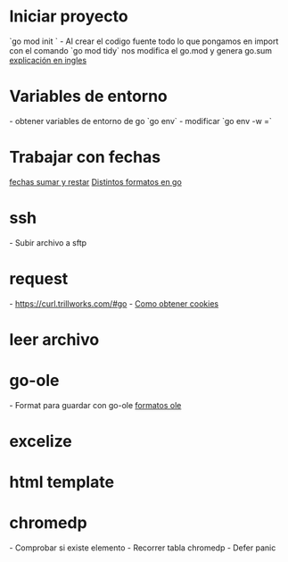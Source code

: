 = Iniciar proyecto =
`go mod init <nombre del proyecto>`
- Al crear el codigo fuente todo lo que pongamos en import con el comando `go mod tidy` nos modifica el go.mod y genera go.sum
[[https://golangbyexample.com/go-mod-sum-module/|explicación en ingles]]
= Variables de entorno =

- obtener variables de entorno de go `go env` 
- modificar `go env -w <nombre variable>=<valor>`
= Trabajar con fechas =
[[https://golangbyexample.com/add-or-subtract-to-time-go/|fechas sumar y restar]]
[[https://gist.github.com/ik5/672405e8d0c10b5fb6f3d5e4a32a95a5|Distintos formatos en go]]
{{{go
package main

import (
	"fmt"
	"time"
)

func main() {
	fmt.Println("Times: ")
	t := time.Now()
	loc, err := time.LoadLocation("Asia/Jerusalem")

	if err != nil {
		fmt.Println("Opps: ", err)
		return
	}

	fmt.Printf("Format: dd/mm/yy hh:MM:ss PM Mon - %s \n", t.In(loc).Format("02/01/06 03:04:05 PM Jan"))
	fmt.Printf("Format: dd/mm/yy hh:MM:ss PM Da Mon - %s \n", t.In(loc).Format("02/01/06 03:04:05 PM Mon Jan"))
	fmt.Printf("Format: dd/mm/yy hh:MM:ss PM Day Month - %s \n", t.In(loc).Format("02/01/06 03:04:05 PM Monay January"))
	fmt.Printf("Format: d/m/y h:M:s PM - %s\n", t.In(loc).Format("2/1/6 3:4:5 PM"))
	fmt.Printf("Format: _d/m/y h:M:s PM - %s\n", t.In(loc).Format("_2/1/6 3:4:5 PM"))
	fmt.Printf("Format: dd/mm/yy hh:MM:ss PM - %s \n", t.In(loc).Format("02/01/06 03:04:05 PM"))
	fmt.Printf("Format: dd/mm/yyyy hh:MM:ss PM - %s \n", t.In(loc).Format("02/01/2006 03:04:05 PM"))
	fmt.Printf("Format: dd/mm/yyyy hh:MM:ss.ms PM - %s \n", t.In(loc).Format("02/01/2006 03:04:05.000 PM"))
	fmt.Printf("Format: dd/mm/yyyy hh:MM:ss.000ms PM - %s \n", t.In(loc).Format("02/01/2006 03:04:05.000000 PM"))
	fmt.Printf("Format: dd/mm/yyyy hh:MM:ss.000000ms PM - %s \n", t.In(loc).Format("02/01/2006 03:04:05.000000000 PM"))
	fmt.Printf("Format dd/mm/yyyy hh:MM:ss TZName - %s\n", t.In(loc).Format("02/01/2006 15:04:05 MST"))
	fmt.Printf("Format dd/mm/yyyy hh:MM:ss Z - %s\n", t.In(loc).Format("02/01/2006 15:04:05 Z7"))
	fmt.Printf("Format dd/mm/yyyy hh:MM:ss Z - %s\n", t.In(loc).Format("02/01/2006 15:04:05 Z07"))
	fmt.Printf("Format dd/mm/yyyy hh:MM:ss ZZ - %s\n", t.In(loc).Format("02/01/2006 15:04:05 Z0700"))
	fmt.Printf("Format dd/mm/yyyy hh:MM:ss Z:Z - %s\n", t.In(loc).Format("02/01/2006 15:04:05 Z07:00"))
	fmt.Printf("Format dd/mm/yyyy hh:MM:ss Z:Z - %s\n", t.In(loc).Format("02/01/2006 15:04:05 -07:00"))
}


/* Output:
Times: 
Format: dd/mm/yy hh:MM:ss PM Mon - 09/11/16 10:56:30 AM Nov 
Format: dd/mm/yy hh:MM:ss PM Da Mon - 09/11/16 10:56:30 AM Wed Nov 
Format: dd/mm/yy hh:MM:ss PM Day Month - 09/11/16 10:56:30 AM Monay November 
Format: d/m/y h:M:s PM - 9/11/6 10:56:30 AM
Format: _d/m/y h:M:s PM -  9/11/6 10:56:30 AM
Format: dd/mm/yy hh:MM:ss PM - 09/11/16 10:56:30 AM 
Format: dd/mm/yyyy hh:MM:ss PM - 09/11/2016 10:56:30 AM 
Format: dd/mm/yyyy hh:MM:ss.ms PM - 09/11/2016 10:56:30.952 AM 
Format: dd/mm/yyyy hh:MM:ss.000ms PM - 09/11/2016 10:56:30.952216 AM 
Format: dd/mm/yyyy hh:MM:ss.000000ms PM - 09/11/2016 10:56:30.952216972 AM 
Format dd/mm/yyyy hh:MM:ss TZName - 09/11/2016 10:56:30 IST
Format dd/mm/yyyy hh:MM:ss Z - 09/11/2016 10:56:30 Z7
Format dd/mm/yyyy hh:MM:ss Z - 09/11/2016 10:56:30 +02
Format dd/mm/yyyy hh:MM:ss ZZ - 09/11/2016 10:56:30 +0200
Format dd/mm/yyyy hh:MM:ss Z:Z - 09/11/2016 10:56:30 +02:00
Format dd/mm/yyyy hh:MM:ss Z:Z - 09/11/2016 10:56:30 +02:00
*/
}}}

= ssh =
- Subir archivo a sftp
{{{go
package main

import (
	"fmt"
	"io/ioutil"
	"log"
	"os"

	"github.com/pkg/sftp"
	"golang.org/x/crypto/ssh"
)

func SSHCopyFile(srcPath, dstPath string) error {

	f, _ := ioutil.ReadFile("/home/jb/.ssh/id_rsa")
	signer, err := ssh.ParsePrivateKey(f)
	if err != nil {
		log.Fatal(err)
	}
	hostKeyCallback, err := knownhosts.New("/home/jb/.ssh/known_hosts")
	if err != nil {
		log.Fatal("could not create hostkeycallback function: ", err)
	}
	auths := []ssh.AuthMethod{ssh.PublicKeys(signer)}
	config := &ssh.ClientConfig{
		User:            "usuario",
		Auth:            auths,
		// HostKeyCallback: ssh.InsecureIgnoreHostKey(),
		HostKeyCallback: hostKeyCallback,
		// Auth: []ssh.AuthMethod{
		// 	ssh.Password("contraseña"),
		// },
		// HostKeyCallback: ssh.InsecureIgnoreHostKey(),
	}

	client, err := ssh.Dial("tcp", "192.168.0.100:22", config)
	if err != nil {
		fmt.Println(err)
		return err
	}
	defer client.Close()

	// open an SFTP session over an existing ssh connection.
	sftp, err := sftp.NewClient(client)
	if err != nil {
		return err
	}
	defer sftp.Close()

	// Open the source file
	srcFile, err := os.Open(srcPath)
	if err != nil {
		return err
	}
	defer srcFile.Close()

	// Create the destination file
	dstFile, err := sftp.Create(dstPath)
	if err != nil {
		return err
	}
	defer dstFile.Close()

	// write to file
	if _, err := dstFile.ReadFrom(srcFile); err != nil {
		return err
	}
	return nil
}
func main() {
	SSHCopyFile("prueba.txt", "prueba.txt")
}
}}}

= request =
- https://curl.trillworks.com/#go
- [[https://stackoverflow.com/questions/50483866/get-cookie-from-golang-post|Como obtener cookies]]

= leer archivo =
{{{go
content, err := ioutil.ReadFile("thermopylae.txt")

 if err != nil {
      log.Fatal(err)
 }

fmt.Println(string(content))
}}}
= go-ole =
- Format para guardar con go-ole [[https://docs.microsoft.com/es-es/office/vba/api/Excel.XlFileFormat|formatos ole]]
= excelize =
{{{go

}}}
= html template =
{{{go
package main

import (
	"bytes"
	"fmt"
	"html/template"
	"log"
	"os"
)

func main() {

	const tpl = `
<!DOCTYPE html>
<html>
	<head>
		<meta charset="UTF-8">
		<title>{{.Title}}</title>
	</head>
	<body>
		{{range .Items}}<div>{{ . }}</div>{{else}}<div><strong>no rows</strong></div>{{end}}
	</body>
</html>`

	check := func(err error) {
		if err != nil {
			log.Fatal(err)
		}
	}
	t, err := template.New("webpage").Parse(tpl)
	check(err)

	data := struct {
		Title string
		Items []string
	}{
		Title: "My page",
		Items: []string{
			"My photos",
			"My blog",
		},
	}

	err = t.Execute(os.Stdout, data)
	check(err)

	noItems := struct {
		Title string
		Items []string
	}{
		Title: "My another page",
		Items: []string{},
	}

	var tplhtml bytes.Buffer
	err = t.Execute(&tplhtml, noItems)
	check(err)
	prueba := tplhtml.String()
	fmt.Println(prueba)
}
}}}
= chromedp =
{{{go
package main

import (
	"context"
	"flag"
	"fmt"
	"log"
	"time"

	"github.com/chromedp/cdproto/page"
	"github.com/chromedp/chromedp"
	"github.com/chromedp/chromedp/kb"
)

func main() {

	wordPtr := flag.Bool("gui", false, "a bool")
	flag.Parse()
	var ctx context.Context
	var cancel context.CancelFunc
	fmt.Println("word:", *wordPtr)
	if *wordPtr {
		ctx, cancel = chromedp.NewExecAllocator(context.Background(), append(chromedp.DefaultExecAllocatorOptions[:], chromedp.Flag("headless", false))...)
		defer cancel()
		ctx, cancel = chromedp.NewContext(ctx)
		defer cancel()
	} else {
		ctx, cancel = chromedp.NewContext(context.Background())
		defer cancel()

	}

	chromedp.ListenTarget(ctx, func(ev interface{}) {
		if _, ok := ev.(*page.EventJavascriptDialogOpening); ok {
			t := page.HandleJavaScriptDialog(false)
			go func() {
				if err := chromedp.Run(ctx, t); err != nil {
					// handle error
				}

				// ok
			}()
		}
	})
	if err := chromedp.Run(ctx,
		chromedp.Navigate("https://extranet2.crm.euskaltel.es/Net.Ap.Acceso/acceso.aspx?target=Login"),
		chromedp.WaitReady("txtUsuario", chromedp.ByID),
		chromedp.SendKeys("txtUsuario", <"Usuario">, chromedp.ByID),
		chromedp.SendKeys("txtPassword", <"Contraseña">, chromedp.ByID),
		chromedp.Click("btnEntrar", chromedp.ByID),
	); err != nil {
		log.Println(err)
	}

	// time.Sleep(60 * time.Second)
	hoy := time.Now()
	ayer := hoy.AddDate(0, 0, -1)
	hoyStr := hoy.Format("02/01/2006")
	ayerStr := ayer.Format("02/01/2006")
	if err := chromedp.Run(ctx,
		chromedp.WaitVisible("IMGSCROLL", chromedp.ByID),
		chromedp.Navigate("https://extranet2.crm.euskaltel.es/Net.Ap.WebInstaladores/WebInstaladores.aspx?target=WebInstaladoresBuscar"),
	); err != nil {
		log.Println(err)
	}
	if err := chromedp.Run(ctx,
		chromedp.WaitReady("txtCodigoOs", chromedp.ByID),
		chromedp.SendKeys("selectFiltroFecha", "Entre", chromedp.ByID),
		chromedp.SendKeys("txtFechaCita", ayerStr, chromedp.ByID),
		chromedp.SendKeys("txtFechaCitaHasta", hoyStr, chromedp.ByID),
		chromedp.KeyEvent(kb.Escape),
	); err != nil {
		log.Println(err)
	}
	if err := chromedp.Run(ctx,
		chromedp.SendKeys("AqCtrlBindableTipoTarea", "TECNICO", chromedp.ByID),
		chromedp.SendKeys("AqCtrlBindableCatalogo", "MSHF", chromedp.ByID),
		chromedp.SendKeys("AqCtrlBindableTipo", "FLUJO", chromedp.ByID),
		chromedp.SendKeys("AqCtrlBindableEstado", "Completada", chromedp.ByID),
	); err != nil {
		log.Println(err)
	}
	var res string
	for {
		if err := chromedp.Run(ctx,
			page.SetDownloadBehavior(page.SetDownloadBehaviorBehaviorAllow).WithDownloadPath("."),
			chromedp.WaitVisible("btnExportarExcel", chromedp.ByID),
			chromedp.EvaluateAsDevTools(`document.querySelector("#btnExportarExcel").click()`, &res),
		); err != nil {
			log.Println(err)
		}
		time.Sleep(time.Minute)
	}
}
}}}

- Comprobar si existe elemento
{{{go
package main

import (
	"context"
	"fmt"
	"log"

	"github.com/chromedp/cdproto/cdp"
	"github.com/chromedp/chromedp"
)

func main() {
	opts := append(
		chromedp.DefaultExecAllocatorOptions[:],
		chromedp.ProxyServer("socks5://127.0.0.1:9050"),
	)

	ctx, cancel := chromedp.NewExecAllocator(
		context.Background(),
		opts...,
	)

	ctx, cancel = chromedp.NewContext(ctx)
	defer cancel()

	var nodes []*cdp.Node

	if err := chromedp.Run(ctx,
		chromedp.Navigate("https://ifconfig.me"),
		chromedp.WaitReady("ip_address", chromedp.ByID),
		chromedp.Nodes("ip_address", &nodes, chromedp.AtLeast(0)),
	); err != nil {
		log.Println(err)
	}

	if len(nodes) > 0 {
		var texto string
		if err := chromedp.Run(ctx,
			chromedp.Text("ip_address", &texto, chromedp.ByID),
		); err != nil {
			log.Println(err)
		}

		fmt.Println(texto)
	} else {
		fmt.Println("No se encontro el elemento")
	}

}
}}}
- Recorrer tabla chromedp
{{{go
package main

import (
	"context"
	"fmt"
	"log"

	"github.com/chromedp/cdproto/cdp"
	"github.com/chromedp/chromedp"
)

func main() {

	ctx, cancel := chromedp.NewContext(context.Background())
	defer cancel()

	var nodes []*cdp.Node

	if err := chromedp.Run(ctx,
		chromedp.Navigate("https://www.divxtotal.ch/?s=mr+robot"),
		chromedp.WaitReady("/html/body/div/div/div[3]/div[1]/div[2]/div[2]/div[1]/table", chromedp.BySearch),
		chromedp.Nodes("/html/body/div/div/div[3]/div[1]/div[2]/div[2]/div[1]/table/tbody/tr", &nodes, chromedp.BySearch),
	); err != nil {
		log.Println(err)
	}

	fmt.Println(len(nodes))
	const tabla = `/html/body/div/div/div[3]/div[1]/div[2]/div[2]/div[1]/table/tbody/tr[%d]/td[1]`

	for i := 1; i <= len(nodes); i++ {
		var texto string
		if err := chromedp.Run(ctx,
			chromedp.Text(fmt.Sprintf(tabla, i), &texto, chromedp.BySearch),
		); err != nil {
			log.Println(err)
		}
		fmt.Println(texto)

	}
}
}}}
- Defer panic
{{{go
func prueba() (err error) {
	defer func() {
		if r := recover(); r != nil {
			fmt.Println("ha fallado")
			switch r.(type) {
			case string:
				err = fmt.Errorf("Prueba")
			case error:
				err = fmt.Errorf("error")
			default:
				// Fallback err (per specs, error strings should be lowercase w/o punctuation
				err = errors.New("unknown panic")
			}
		}

	}()
	if 1 == 1 {
		panic("prueba")
	}
	time.Sleep(time.Second)

	return err
}
}}}

